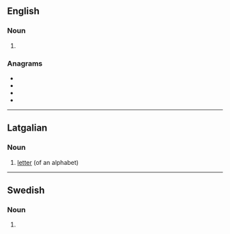 {{also|Liters}}

==English==

===Noun===
{{head|en|noun plural form}}

# {{plural of|liter|lang=en}}

===Anagrams===
* {{l|en|lister}}
* {{l|en|litres}}
* {{l|en|relist}}
* {{l|en|tilers}}

----

==Latgalian==

===Noun===
{{head|ltg|noun|g=m}}

# [[letter]] (of an alphabet)

----

==Swedish==

===Noun===
{{head|sv|noun form}}

# {{sv-noun-form-indef-gen|liter}}